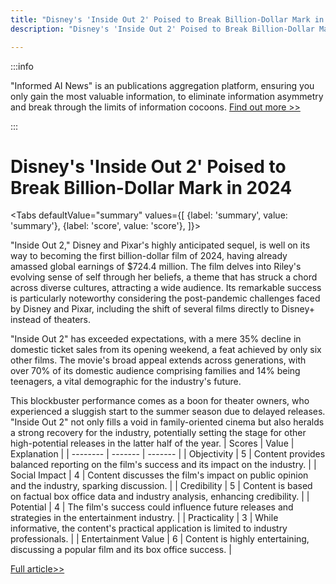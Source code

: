 ```yaml
---
title: "Disney's 'Inside Out 2' Poised to Break Billion-Dollar Mark in 2024"
description: "Disney's 'Inside Out 2' Poised to Break Billion-Dollar Mark in 2024"

---
```



:::info

"Informed AI News" is an publications aggregation platform, ensuring you only gain the most valuable information, to eliminate information asymmetry and break through the limits of information cocoons.  [Find out more >>](/)

:::

# Disney's 'Inside Out 2' Poised to Break Billion-Dollar Mark in 2024


<Tabs
	defaultValue="summary"
	values={[
	{label: 'summary', value: 'summary'},
	{label: 'score', value: 'score'},
]}>
<TabItem value="summary">


"Inside Out 2," Disney and Pixar's highly anticipated sequel, is well on its way to becoming the first billion-dollar film of 2024, having already amassed global earnings of $724.4 million. The film delves into Riley's evolving sense of self through her beliefs, a theme that has struck a chord across diverse cultures, attracting a wide audience. Its remarkable success is particularly noteworthy considering the post-pandemic challenges faced by Disney and Pixar, including the shift of several films directly to Disney+ instead of theaters.

"Inside Out 2" has exceeded expectations, with a mere 35% decline in domestic ticket sales from its opening weekend, a feat achieved by only six other films. The movie's broad appeal extends across generations, with over 70% of its domestic audience comprising families and 14% being teenagers, a vital demographic for the industry's future.

This blockbuster performance comes as a boon for theater owners, who experienced a sluggish start to the summer season due to delayed releases. "Inside Out 2" not only fills a void in family-oriented cinema but also heralds a strong recovery for the industry, potentially setting the stage for other high-potential releases in the latter half of the year.
</TabItem>
<TabItem value="score">
	| Scores     | Value   | Explanation |
	| -------- | ------- | ------- |
	| Objectivity  | 5    | Content provides balanced reporting on the film's success and its impact on the industry.    |
	| Social Impact | 4     | Content discusses the film's impact on public opinion and the industry, sparking discussion.    |
	| Credibility    | 5    | Content is based on factual box office data and industry analysis, enhancing credibility.    |
	| Potential    | 4    | The film's success could influence future releases and strategies in the entertainment industry.    |
	| Practicality    | 3    | While informative, the content's practical application is limited to industry professionals.    |
	| Entertainment Value    | 6    | Content is highly entertaining, discussing a popular film and its box office success.    |
</TabItem>
</Tabs>

[Full article>>](https://www.cnbc.com/2024/06/24/disney-pixar-inside-out-2-box-office.html)
